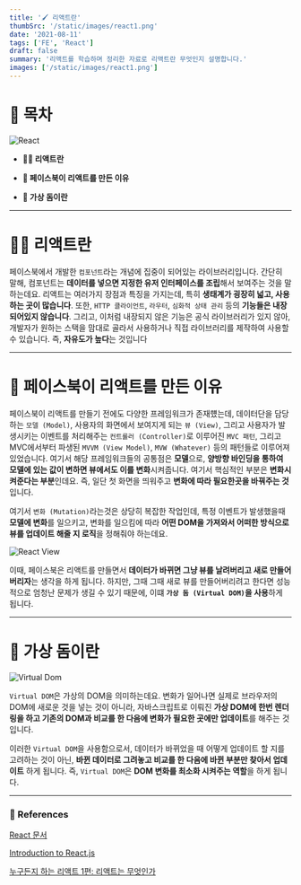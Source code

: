 ```yaml
---
title: '🖌️ 리액트란'
thumbSrc: '/static/images/react1.png'
date: '2021-08-11'
tags: ['FE', 'React']
draft: false
summary: '리액트를 학습하며 정리한 자료로 리액트란 무엇인지 설명합니다.'
images: ['/static/images/react1.png']
---
```


# 📌 목차

![React](/static/images/react1.png)

- **💁🏻 리액트란**

- **🤔 페이스북이 리액트를 만든 이유**

- **🔮 가상 돔이란**

---

# 💁🏻 리액트란

페이스북에서 개발한 `컴포넌트`라는 개념에 집중이 되어있는 라이브러리입니다. 간단히 말해, 컴포넌트는 **데이터를 넣으면 지정한 유저 인터페이스를 조립**해서 보여주는 것을 말하는데요. 리액트는 여러가지 장점과 특징을 가지는데, 특히 **생태계가 굉장히 넓고, 사용하는 곳이 많습니다**. 또한, `HTTP 클라이언트`, `라우터`, `심화적 상태 관리` 등의 **기능들은 내장되어있지 않습니다**. 그리고, 이처럼 내장되지 않은 기능은 공식 라이브러리가 있지 않아, 개발자가 원하는 스택을 맘대로 골라서 사용하거나 직접 라이브러리를 제작하여 사용할 수 있습니다. 즉, **자유도가 높다**는 것입니다

---

# 🤔 페이스북이 리액트를 만든 이유

페이스북이 리액트를 만들기 전에도 다양한 프레임워크가 존재헀는데, 데이터단을 담당하는 `모델 (Model)`, 사용자의 화면에서 보여지게 되는 `뷰 (View)`, 그리고 사용자가 발생시키는 이벤트를 처리해주는 `컨트롤러 (Controller)`로 이루어진 `MVC 패턴`, 그리고 MVC에서부터 파생된 `MVVM (View Model)`, `MVW (Whatever)` 등의 패턴들로 이루어져 있었습니다. 여기서 해당 프레임워크들의 공통점은 **모델**으로, **양방향 바인딩을 통하여 모델에 있는 값이 변하면 뷰에서도 이를 변화**시켜줍니다. 여기서 핵심적인 부분은 **변화시켜준다는 부분**인데요. 즉, 일단 첫 화면을 띄워주고 **변화에 따라 필요한곳을 바꿔주는 것**입니다.

여기서 `변화 (Mutation)`라는것은 상당히 복잡한 작업인데, 특정 이벤트가 발생했을때 **모델에 변화**를 일으키고, 변화를 일으킴에 따라 **어떤 DOM을 가져와서 어떠한 방식으로 뷰를 업데이트 해줄 지 로직**을 정해줘야 하는데요.

![React View](/static/images/react2.gif)

이때, 페이스북은 리액트를 만들면서 **데이터가 바뀌면 그냥 뷰를 날려버리고 새로 만들어버리자**는 생각을 하게 됩니다. 하지만, 그때 그때 새로 뷰를 만들어버리려고 한다면 성능적으로 엄청난 문제가 생길 수 있기 때문에, 이떄 **`가상 돔 (Virtual DOM)`을 사용**하게 됩니다.

---

# 🔮 가상 돔이란

![Virtual Dom](/static/images/react-virtual-dom.png)

`Virtual DOM`은 가상의 DOM을 의미하는데요. 변화가 일어나면 실제로 브라우저의 DOM에 새로운 것을 넣는 것이 아니라, 자바스크립트로 이뤄진 **가상 DOM에 한번 렌더링을 하고 기존의 DOM과 비교를 한 다음에 변화가 필요한 곳에만 업데이트**를 해주는 것입니다.

이러한 `Virtual DOM`을 사용함으로서, 데이터가 바뀌었을 때 어떻게 업데이트 할 지를 고려하는 것이 아닌, **바뀐 데이터로 그려놓고 비교를 한 다음에 바뀐 부분만 찾아서 업데이트** 하게 됩니다. 즉, `Virtual DOM`은 **DOM 변화를 최소화 시켜주는 역할**을 하게 됩니다.

---

### 🔗 References

[React 문서](https://ko.reactjs.org/docs/getting-started.html)

[Introduction to React.js](https://www.youtube.com/watch?v=XxVg_s8xAms)

[누구든지 하는 리액트 1편: 리액트는 무엇인가](https://velopert.com/3612)
